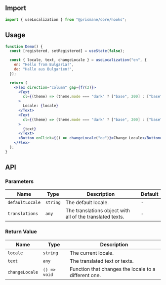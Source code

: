 ## Import

```js
import { useLocalization } from "@prismane/core/hooks";
```

## Usage

```jsx
function Demo() {
  const [registered, setRegistered] = useState(false);

  const { locale, text, changeLocale } = useLocalization("en", {
    en: "Hello from Bulgaria!",
    de: "Hallo aus Bulgarien!",
  });

  return (
    <Flex direction="column" gap={fr(2)}>
      <Text
        cl={(theme) => (theme.mode === "dark" ? ["base", 200] : ["base", 700])}
      >
        Locale: {locale}
      </Text>
      <Text
        cl={(theme) => (theme.mode === "dark" ? ["base", 200] : ["base", 700])}
      >
        {text}
      </Text>
      <Button onClick={() => changeLocale("de")}>Change Locale</Button>
    </Flex>
  );
}
```

## API

### Parameters

| Name            | Type     | Description                                               | Default |
| --------------- | -------- | --------------------------------------------------------- | ------- |
| `defaultLocale` | `string` | The default locale.                                       | -       |
| `translations`  | `any`    | The translations object with all of the translated texts. | -       |

### Return Value

| Name           | Type         | Description                                          |
| -------------- | ------------ | ---------------------------------------------------- |
| `locale`       | `string`     | The current locale.                                  |
| `text`         | `any`        | The translated text or texts.                        |
| `changeLocale` | `() => void` | Function that changes the locale to a different one. |
